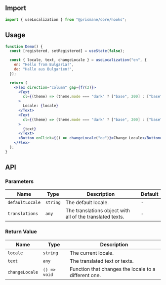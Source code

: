 ## Import

```js
import { useLocalization } from "@prismane/core/hooks";
```

## Usage

```jsx
function Demo() {
  const [registered, setRegistered] = useState(false);

  const { locale, text, changeLocale } = useLocalization("en", {
    en: "Hello from Bulgaria!",
    de: "Hallo aus Bulgarien!",
  });

  return (
    <Flex direction="column" gap={fr(2)}>
      <Text
        cl={(theme) => (theme.mode === "dark" ? ["base", 200] : ["base", 700])}
      >
        Locale: {locale}
      </Text>
      <Text
        cl={(theme) => (theme.mode === "dark" ? ["base", 200] : ["base", 700])}
      >
        {text}
      </Text>
      <Button onClick={() => changeLocale("de")}>Change Locale</Button>
    </Flex>
  );
}
```

## API

### Parameters

| Name            | Type     | Description                                               | Default |
| --------------- | -------- | --------------------------------------------------------- | ------- |
| `defaultLocale` | `string` | The default locale.                                       | -       |
| `translations`  | `any`    | The translations object with all of the translated texts. | -       |

### Return Value

| Name           | Type         | Description                                          |
| -------------- | ------------ | ---------------------------------------------------- |
| `locale`       | `string`     | The current locale.                                  |
| `text`         | `any`        | The translated text or texts.                        |
| `changeLocale` | `() => void` | Function that changes the locale to a different one. |
